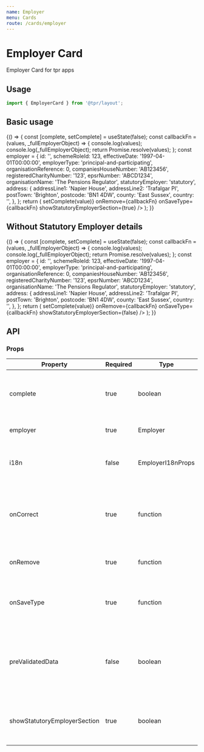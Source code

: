 ```yaml
---
name: Employer
menu: Cards
route: /cards/employer
---
```



# Employer Card

Employer Card for tpr apps

## Usage

```js
import { EmployerCard } from '@tpr/layout';
```

## Basic usage

<Playground>
	{() => {
		const [complete, setComplete] = useState(false);
		const callbackFn = (values, _fullEmployerObject) => {
			console.log(values);
			console.log(_fullEmployerObject);
			return Promise.resolve(values);
		};
		const employer = {
			id: '',
			schemeRoleId: 123,
			effectiveDate: '1997-04-01T00:00:00',
			employerType: 'principal-and-participating',
			organisationReference: 0,
			companiesHouseNumber: 'AB123456',
			registeredCharityNumber: '123',
			epsrNumber: 'ABCD1234',
			organisationName: 'The Pensions Regulator',
			statutoryEmployer: 'statutory',
			address: {
				addressLine1: 'Napier House',
				addressLine2: 'Trafalgar Pl',
				postTown: 'Brighton',
				postcode: 'BN1 4DW',
				county: 'East Sussex',
				country: '',
			},
		};
		return (
			<EmployerCard
				complete={complete}
				employer={employer}
				onCorrect={(value) => setComplete(value)}
				onRemove={callbackFn}
				onSaveType={callbackFn}
				showStatutoryEmployerSection={true}
			/>
		);
	}}
</Playground>

## Without Statutory Employer details

<Playground>
	{() => {
		const [complete, setComplete] = useState(false);
		const callbackFn = (values, _fullEmployerObject) => {
			console.log(values);
			console.log(_fullEmployerObject);
			return Promise.resolve(values);
		};
		const employer = {
			id: '',
			schemeRoleId: 123,
			effectiveDate: '1997-04-01T00:00:00',
			employerType: 'principal-and-participating',
			organisationReference: 0,
			companiesHouseNumber: 'AB123456',
			registeredCharityNumber: '123',
			epsrNumber: 'ABCD1234',
			organisationName: 'The Pensions Regulator',
			statutoryEmployer: 'statutory',
			address: {
				addressLine1: 'Napier House',
				addressLine2: 'Trafalgar Pl',
				postTown: 'Brighton',
				postcode: 'BN1 4DW',
				county: 'East Sussex',
				country: '',
			},
		};
		return (
			<EmployerCard
				complete={complete}
				employer={employer}
				onCorrect={(value) => setComplete(value)}
				onRemove={callbackFn}
				onSaveType={callbackFn}
				showStatutoryEmployerSection={false}
			/>
		);
	}}
</Playground>

## API

### Props

| Property                     | Required | Type              | Description                                                                                  |
| ---------------------------- | -------- | ----------------- | -------------------------------------------------------------------------------------------- |
| complete                     | true     | boolean           | changes the state of the card when All details are correct                                   |
| employer                     | true     | Employer          | the Employer object                                                                          |
| i18n                         | false    | EmployerI18nProps | allows to override specific text in the card                                                 |
| onCorrect                    | true     | function          | actions for when the user clicks the "Confirm details are correct" checkbox                  |
| onRemove                     | true     | function          | actions for when the employer is removed                                                     |
| onSaveType                   | true     | function          | actions for when the user updates the type of employer                                       |
| preValidatedData             | false    | boolean           | allows to ignore the state of the "Confirm details are correct" checkbox & shows "No issues" |
| showStatutoryEmployerSection | true     | boolean           | allows to suppress display of statutory employer description                                 |
